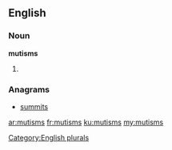 ==English==

===Noun===
'''mutisms'''

# {{plural of|[[mutism]]}}

===Anagrams===
* [[summits#English|summits]]

[[Category:English plurals]]

[[ar:mutisms]]
[[fr:mutisms]]
[[ku:mutisms]]
[[my:mutisms]]